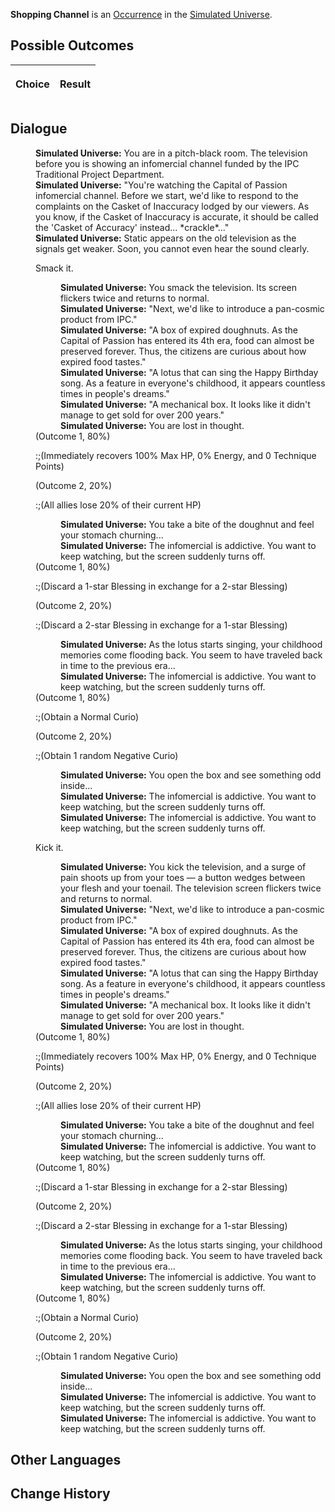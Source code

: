 {{Simulated Universe Event Infobox
|title         = Shopping Channel
|image         = Random Event Normal.png
|type          =
|domains_su    = Occurrence
|domains_ext   = Occurrence
|domains_swarm = 
|domains_gng   = 
|requirements  =
|prev          = 
|next          = 
|indexRewards  =
|characters    = 
}}
'''Shopping Channel''' is an [[Simulated Universe/Occurrence|Occurrence]] in the [[Simulated Universe]].

==Possible Outcomes==
{| class="article-table"
!Choice
!Result

|}

<!--
==Gameplay Notes==

-->
==Dialogue==
{{Dialogue Start}}
:'''Simulated Universe:''' You are in a pitch-black room. The television before you is showing an infomercial channel funded by the IPC Traditional Project Department.
:'''Simulated Universe:''' "You're watching the Capital of Passion infomercial channel. Before we start, we'd like to respond to the complaints on the Casket of Inaccuracy lodged by our viewers. As you know, if the Casket of Inaccuracy is accurate, it should be called the 'Casket of Accuracy' instead... *crackle*..."
:'''Simulated Universe:''' Static appears on the old television as the signals get weaker. Soon, you cannot even hear the sound clearly.
:{{DIcon|Arrow}} Smack it.
::'''Simulated Universe:''' You smack the television. Its screen flickers twice and returns to normal.
::'''Simulated Universe:''' "Next, we'd like to introduce a pan-cosmic product from IPC."
::'''Simulated Universe:''' "A box of expired doughnuts. As the Capital of Passion has entered its 4th era, food can almost be preserved forever. Thus, the citizens are curious about how expired food tastes."
::'''Simulated Universe:''' "A lotus that can sing the Happy Birthday song. As a feature in everyone's childhood, it appears countless times in people's dreams."
::'''Simulated Universe:''' "A mechanical box. It looks like it didn't manage to get sold for over 200 years."
::'''Simulated Universe:''' You are lost in thought.
:;(Outcome 1, 80%)
::;(Immediately recovers 100% Max HP, 0% Energy, and 0 Technique Points)
:;(Outcome 2, 20%)
::;(All allies lose 20% of their current HP)
::'''Simulated Universe:''' You take a bite of the doughnut and feel your stomach churning...
::'''Simulated Universe:''' The infomercial is addictive. You want to keep watching, but the screen suddenly turns off.
:;(Outcome 1, 80%)
::;(Discard a 1-star Blessing in exchange for a 2-star Blessing)
:;(Outcome 2, 20%)
::;(Discard a 2-star Blessing in exchange for a 1-star Blessing)
::'''Simulated Universe:''' As the lotus starts singing, your childhood memories come flooding back. You seem to have traveled back in time to the previous era...
::'''Simulated Universe:''' The infomercial is addictive. You want to keep watching, but the screen suddenly turns off.
:;(Outcome 1, 80%)
::;(Obtain a Normal Curio)
:;(Outcome 2, 20%)
::;(Obtain 1 random Negative Curio)
::'''Simulated Universe:''' You open the box and see something odd inside...
::'''Simulated Universe:''' The infomercial is addictive. You want to keep watching, but the screen suddenly turns off.
::'''Simulated Universe:''' The infomercial is addictive. You want to keep watching, but the screen suddenly turns off.
:{{DIcon|Arrow}} Kick it.
::'''Simulated Universe:''' You kick the television, and a surge of pain shoots up from your toes &mdash; a button wedges between your flesh and your toenail. The television screen flickers twice and returns to normal.
::'''Simulated Universe:''' "Next, we'd like to introduce a pan-cosmic product from IPC."
::'''Simulated Universe:''' "A box of expired doughnuts. As the Capital of Passion has entered its 4th era, food can almost be preserved forever. Thus, the citizens are curious about how expired food tastes."
::'''Simulated Universe:''' "A lotus that can sing the Happy Birthday song. As a feature in everyone's childhood, it appears countless times in people's dreams."
::'''Simulated Universe:''' "A mechanical box. It looks like it didn't manage to get sold for over 200 years."
::'''Simulated Universe:''' You are lost in thought.
:;(Outcome 1, 80%)
::;(Immediately recovers 100% Max HP, 0% Energy, and 0 Technique Points)
:;(Outcome 2, 20%)
::;(All allies lose 20% of their current HP)
::'''Simulated Universe:''' You take a bite of the doughnut and feel your stomach churning...
::'''Simulated Universe:''' The infomercial is addictive. You want to keep watching, but the screen suddenly turns off.
:;(Outcome 1, 80%)
::;(Discard a 1-star Blessing in exchange for a 2-star Blessing)
:;(Outcome 2, 20%)
::;(Discard a 2-star Blessing in exchange for a 1-star Blessing)
::'''Simulated Universe:''' As the lotus starts singing, your childhood memories come flooding back. You seem to have traveled back in time to the previous era...
::'''Simulated Universe:''' The infomercial is addictive. You want to keep watching, but the screen suddenly turns off.
:;(Outcome 1, 80%)
::;(Obtain a Normal Curio)
:;(Outcome 2, 20%)
::;(Obtain 1 random Negative Curio)
::'''Simulated Universe:''' You open the box and see something odd inside...
::'''Simulated Universe:''' The infomercial is addictive. You want to keep watching, but the screen suddenly turns off.
::'''Simulated Universe:''' The infomercial is addictive. You want to keep watching, but the screen suddenly turns off.
{{Dialogue End}}

==Other Languages==
{{Other Languages
|en   = Shopping Channel
|zhs  = 电视购物频道
|zht  = 電視購物頻道
|ja   = テレビショッピングチャンネル
|ko   = 티비 홈쇼핑 채널
|es   = Teletienda
|fr   = Télé-achat
|ru   = Телемагазин
|th   = ช่องช้อปปิ้งทางโทรทัศน์
|vi   = Kênh Mua Sắm Truyền Hình
|de   = Shopping-Kanal
|id   = Saluran Belanja
|pt   = Canal de Compras
}}

==Change History==
{{Change History|1.0}}
